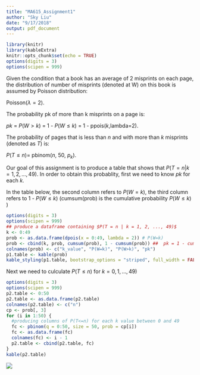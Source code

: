 ```yaml
---
title: "MA615_Assignment1"
author: "Sky Liu"
date: "9/17/2018"
output: pdf_document
---
```




```r
library(knitr)
library(kableExtra)
knitr::opts_chunk$set(echo = TRUE)
options(digits = 3)
options(scipen = 999)
```





\vspace{.3in}

Given the condition that a book has an average of 2 misprints on each page, the distribution of number of misprints (denoted at W) on this book is assumed by Poisson distribution: 

Poisson$(\lambda = 2)$. 



\vspace{.1in}

The probability pk of more than k misprints on a page is:

$pk$ = $P(W>k)$ = 1 - $P(W \leq k)$ = 1 - ppois($k$,lambda=2). 

\vspace{.1in}

The probability of pages that is less than $n$ and with more than $k$ misprints (denoted as $T$) is:  

$P(T \leq n) =$ pbinom($n$, 50, $p_k$). 

\vspace{.1in}

Our goal of this assignment is to produce a table that shows that $P(T = n | k = 1, 2, ..., 49)$. In order to obtain this probablity, first we need to know $pk$ for each $k$.

In the table below, the second column refers to $P(W = k)$, the third column refers to 1 - $P(W \leq k)$ (cumsum(prob)  is the cumulative probability $P(W \leq k)$ ) 

```r
options(digits = 3)
options(scipen = 999)
## produce a dataframe containing $P(T = n | k = 1, 2, ..., 49)$
k <- 0:49
prob <- as.data.frame(dpois(x = 0:49, lambda = 2)) # P(W=k)
prob <- cbind(k, prob, cumsum(prob), 1 - cumsum(prob)) ##  pk = 1 - cumulative probability = P(W>k)
colnames(prob) <- c("k_value", "P(W=k)", "P(W>k)", "pk")
p1.table <- kable(prob)
kable_styling(p1.table, bootstrap_options = "striped", full_width = FALSE, position = "left")
```

\vspace{.2in}

Next we need to culculate $P(T \leq n)$ for $k=0,1,...,49$)

```r
options(digits = 3)
options(scipen = 999)
p2.table <- 0:50
p2.table <- as.data.frame(p2.table)
colnames(p2.table) <- c("n")
cp <- prob[, 3]
for (i in 1:50) {
  #producing columns of P(T<=n) for each k value between 0 and 49
  fc <- pbinom(q = 0:50, size = 50, prob = cp[i]) 
  fc <- as.data.frame(fc)
  colnames(fc) <- i - 1
  p2.table <- cbind(p2.table, fc)
}
kable(p2.table)
```

![](book.png)

